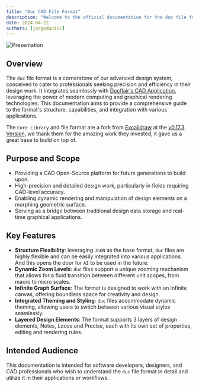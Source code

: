 ```yaml
---
title: "Duc CAD File Format"
description: "Welcome to the official documentation for the duc file format, an innovative and versatile format designed for precision in computer-aided design (CAD) and other graphically intensive applications."
date: 2024-04-22
authors: [jorgedanisc]
---
```

![Presentation](/img/docsThumbnail.png)

## Overview

The `duc` file format is a cornerstone of our advanced design system, conceived to cater to professionals seeking precision and efficiency in their design work. It integrates seamlessly with [Ducflair's CAD Application](https://ducflair.com), leveraging the power of modern computing and graphical rendering technologies. This documentation aims to provide a comprehensive guide to the format's structure, capabilities, and integration with various applications.

The `Core Library` and file format are a fork from [Excalidraw](https://github.com/excalidraw/excalidraw) at the [v0.17.3 Version](https://github.com/excalidraw/excalidraw/releases/tag/v0.17.3), we thank them for the amazing work they invested, it gave us a great base to build on top of.

## Purpose and Scope

- Providing a CAD Open-Source platform for future generations to build upon.
- High-precision and detailed design work, particularly in fields requiring CAD-level accuracy.
- Enabling dynamic rendering and manipulation of design elements on a morphing geometric surface.
- Serving as a bridge between traditional design data storage and real-time graphical applications.

## Key Features

- **Structure Flexibility**: leveraging `JSON` as the base format, `duc` files are highly flexible and can be easily integrated into various applications. And this opens the door for `AI` to be used in the future.
- **Dynamic Zoom Levels**: `duc` files support a unique zooming mechanism that allows for a fluid transition between different unit scopes, from macro to micro scales.
- **Infinite Graph Surface**: The format is designed to work with an infinite canvas, offering boundless space for creativity and design.
- **Integrated Theming and Styling**: `duc` files accommodate dynamic theming, allowing users to switch between various visual styles seamlessly.
- **Layered Design Elements**: The format supports 3 layers of design elements, Notes, Loose and Precise, each with its own set of properties, editing and rendering rules.


## Intended Audience

This documentation is intended for software developers, designers, and CAD professionals who wish to understand the `duc` file format in detail and utilize it in their applications or workflows.